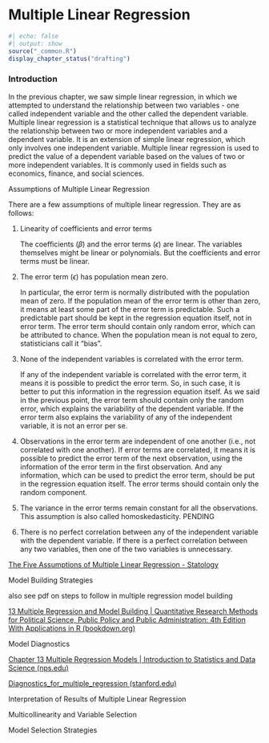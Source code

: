 # Multiple Linear Regression

```r
#| echo: false
#| output: show
source("_common.R")
display_chapter_status("drafting")
```

```{=latex}
\begin{objectives}{In this chapter, you will learn to}
\begin{itemize}

\item{Extending regression analysis to multiple independent variables}

\item{Building and interpreting multiple linear regression models in R}

\item{Handling multicollinearity and selecting significant predictors in an economic context}

\item{Model evaluation and diagnostics in econometric regression}

\item{Application of multiple linear regression in economic analysis using R}

\end{itemize}

\end{objectives}
```
### Introduction

In the previous chapter, we saw simple linear regression, in which we attempted to understand the relationship between two variables - one called independent variable and the other called the dependent variable. Multiple linear regression is a statistical technique that allows us to analyze the relationship between two or more independent variables and a dependent variable. It is an extension of simple linear regression, which only involves one independent variable. Multiple linear regression is used to predict the value of a dependent variable based on the values of two or more independent variables. It is commonly used in fields such as economics, finance, and social sciences.

Assumptions of Multiple Linear Regression

There are a few assumptions of multiple linear regression. They are as follows:

1.  Linearity of coefficients and error terms

    The coefficients ($\beta$) and the error terms ($\epsilon$) are linear. The variables themselves might be linear or polynomials. But the coefficients and error terms must be linear.

2.  The error term ($\epsilon$) has population mean zero.

    In particular, the error term is normally distributed with the population mean of zero. If the population mean of the error term is other than zero, it means at least some part of the error term is predictable. Such a predictable part should be kept in the regression equation itself, not in error term. The error term should contain only random error, which can be attributed to chance. When the population mean is not equal to zero, statisticians call it "bias".

3.  None of the independent variables is correlated with the error term.

    If any of the independent variable is correlated with the error term, it means it is possible to predict the error term. So, in such case, it is better to put this information in the regression equation itself. As we said in the previous point, the error term should contain only the random error, which explains the variability of the dependent variable. If the error term also explains the variability of any of the independent variable, it is not an error per se.

4.  Observations in the error term are independent of one another (i.e., not correlated with one another). If error terms are correlated, it means it is possible to predict the error term of the next observation, using the information of the error term in the first observation. And any information, which can be used to predict the error term, should be put in the regression equation itself. The error terms should contain only the random component.

5.  The variance in the error terms remain constant for all the observations. This assumption is also called homoskedasticity. PENDING

6.  There is no perfect correlation between any of the independent variable with the dependent variable. If there is a perfect correlation between any two variables, then one of the two variables is unnecessary.

[The Five Assumptions of Multiple Linear Regression - Statology](https://www.statology.org/multiple-linear-regression-assumptions/)

Model Building Strategies

also see pdf on steps to follow in multiple regression model building

[13 Multiple Regression and Model Building \| Quantitative Research Methods for Political Science, Public Policy and Public Administration: 4th Edition With Applications in R (bookdown.org)](https://bookdown.org/ripberjt/qrmbook/multiple-regression-and-model-building.html)

Model Diagnostics

[Chapter 13 Multiple Regression Models \| Introduction to Statistics and Data Science (nps.edu)](https://faculty.nps.edu/rbassett/_book/multiple-regression-models.html)

[Diagnostics_for_multiple_regression (stanford.edu)](https://web.stanford.edu/class/stats191/notebooks/Diagnostics_for_multiple_regression.html)

Interpretation of Results of Multiple Linear Regression

Multicollinearity and Variable Selection

Model Selection Strategies
